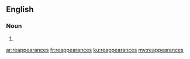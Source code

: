 ==English==

===Noun===
{{head|en}}

# {{plural of|reappearance}}

[[ar:reappearances]]
[[fr:reappearances]]
[[ku:reappearances]]
[[my:reappearances]]